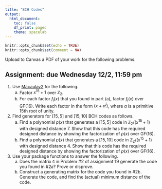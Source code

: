 ```yaml
---
title: "BCH Codes"
output:
  html_document:
    toc: false
    df_print: paged
    theme: spacelab
---
```


```r
knitr::opts_chunk$set(echo = TRUE)
knitr::opts_chunk$set(comment = NA)
```

Upload to Canvas a PDF of your work for the following problems. 

## Assignment: due Wednesday 12/2, 11:59 pm

1. Use [Macaulay2](http://web.macaulay2.com/) for the following.
    a. Factor $x^{15}+1$ over $\mathbb{Z}_2$.
    b. For each factor $f_i(x)$ that you found in part (a), factor $f_i(x)$ over $\text{GF}(16)$. Write each factor in the form $(x+\alpha^j)$, where $\alpha$ is a primitive 15th root of unity.

2. Find generators for $[15,5]$ and $[15,10]$ BCH codes as follows.
    a. Find a polynomial $p(x)$ that generates a $[15,5]$ code in $\mathbb{Z}_2/(x^{15} + 1)$ with designed distance 7. Show that this code has the required designed distance by showing the factorization of $p(x)$ over $\text{GF}(16)$. 
    b. Find a polynomial $p(x)$ that generates a $[15,10]$ code in $\mathbb{Z}_2/(x^{15} + 1)$ with designed distance 4. Show that this code has the required designed distance by showing the factorization of $p(x)$ over $\text{GF}(16)$. 

3. Use your package functions to answer the following.
    a. Does the matrix `G` in Problem #2 of assignment 19 generate the code you found in #2a? Prove or disprove.
    b. Construct a generating matrix for the code you found in #2b. Generate the code, and find the (actual) minimum distance of the code.
